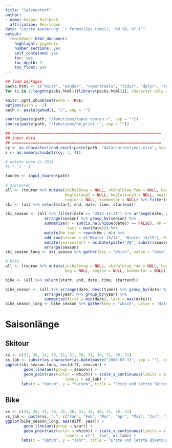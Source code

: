 ```yaml
---
title: "Saisonstart"
author: 
- name: Kaspar Rufibach
  affiliation: Meiringen
date: "Letzte Aenderung: `r format(Sys.time(), '%d %B, %Y')`"
output: 
  rmarkdown::html_document:
    highlight: pygments
    number_sections: yes
    self_contained: yes
    toc: yes
    toc_depth: 3
    toc_float: yes
---
```


```r
## load packages
packs.html <- c("knitr", "pander", "reporttools", "tidyr", "dplyr", "readxl", "ggplot2", "lubridate")
for (i in 1:length(packs.html)){library(packs.html[i], character.only = TRUE)}

knitr::opts_chunk$set(echo = TRUE)
options(warn = -1)
path <- paste(getwd(), "/", sep = "")

source(paste(path, "/functions/input_touren.r", sep = ""))
source(paste(path, "/functions/hm_print.r", sep = ""))

## =================================================================
## input data
## =================================================================
cy <- as.character(read_excel(paste(path, "data/currentyear.xlsx", sep = "")))
s <- as.numeric(substr(cy, 3, 4))

# delete when in 2024
#s <- s - 1

touren <- input_touren(path)
                  
# skitouren
all <- (touren %>% mutate(skihalbtag = NULL, skihalbtag_fam = NULL, begleitung1 = NULL, 
                          begleitung2 = NULL, begleitung3 = NULL, begleitung4 = NULL, beg = NULL,
                          region = NULL, kommentar = NULL) %>% filter(sport == "Skitour") %>% arrange(end, time))
ski <- (all %>% select(start, end, date, time, startend))

ski_season <- (all %>% filter(date >= "2012-12-31") %>% arrange(date, desc(time)) %>% group_by(date) %>% slice(1) %>%
                 arrange(season) %>% group_by(season) %>% 
                 summarise(n = sum(is.na(unique(date)) == FALSE), Hm = sum(hm_diff, na.rm = TRUE), first = min(date), 
                           last = max(date))) %>% 
                 mutate(Hm_tour = round(Hm / n)) %>%
                 add_row(season = c("Winter 13/14", "Winter 14/15"), Hm = 0, n = 0, Hm_tour = NA) %>% 
                 mutate(seasonstart = as.Date(paste("20", substr(season, 8, 9), "-07-31", sep = ""), origin = "1899-12-30")) %>%
                 arrange(season)
ski_season_long <- ski_season %>% gather(key = "which", value = "date", first:last) %>% mutate(diff = date - seasonstart) %>% arrange(date)

# bike
all <- (touren %>% mutate(skihalbtag = NULL, skihalbtag_fam = NULL, begleitung1 = NULL, begleitung2 = NULL, begleitung3 = NULL, begleitung4 = NULL,
                          beg = NULL, region = NULL, kommentar = NULL) %>% filter(sport == "Bike"))

bike <- (all %>% select(start, end, date, time, startend))

bike_season <- (all %>% arrange(date, desc(time)) %>% group_by(date) %>% slice(1) %>%
                 arrange(year) %>% group_by(year) %>% 
                 summarise(first = min(date), last = max(date)))
bike_season_long <- bike_season %>% gather(key = "which", value = "date", first:last) %>% mutate(diff = yday(date)) %>% arrange(date)

```



# Saisonlänge 

## Skitour

```r
xs <- c(31, 30, 31, 30, 31, 31, 28, 31, 30, 31, 30, 31)
xs_lab <- substr(as.character(as.Date(paste("2000-07-31", sep = ""), origin = "1899-12-30") + cumsum(xs)), 6, 10)
ggplot(ski_season_long, aes(diff, season)) +
        geom_line(aes(group = season)) +
        geom_point(aes(color = which)) + scale_x_continuous(limits = c(100, 365), breaks = cumsum(xs), 
                          labels = xs_lab) + 
       labs(x = "Datum", y = "Saison", title = "Erste und letzte Skitour pro Saison") + theme(legend.position="none")
```


## Bike

```r
xs <- c(31, 28, 31, 30, 31, 30, 31, 31, 30, 31, 30, 31)
xs_lab <- paste(xs, ".", c("Jan", "Feb", "Mar", "Apr", "Mai", "Jun", "Jul", "Aug", "Sep", "Okt", "Nov", "Dez"), sep = "")
ggplot(bike_season_long, aes(diff, year)) +
        geom_line(aes(group = year)) +
        geom_point(aes(color = which)) + scale_x_continuous(limits = c(0, 365), breaks = c(0, cumsum(xs)), 
                          labels = c("1. Jan", xs_lab)) + 
       labs(x = "Datum", y = "Jahr", title = "Erste und letzte Biketour pro Saison") + theme(legend.position = "none")
```